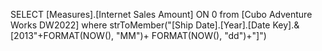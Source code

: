 SELECT [Measures].[Internet Sales Amount] ON 0
from [Cubo Adventure Works DW2022]
where strToMember("[Ship Date].[Year].[Date Key].&[2013"+FORMAT(NOW(), "MM")+ FORMAT(NOW(), "dd")+"]")

